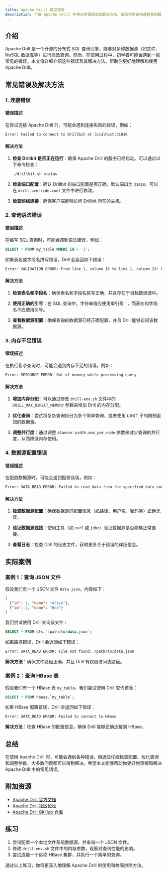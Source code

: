 ```yaml
---
title: Apache Drill 常见错误
description: 了解 Apache Drill 中常见的错误及其解决方法，帮助初学者快速排查和解决问题。
---
```


## 介绍

Apache Drill 是一个开源的分布式 SQL 查询引擎，能够对多种数据源（如文件、NoSQL 数据库等）进行高效查询。然而，在使用过程中，初学者可能会遇到一些常见的错误。本文将详细介绍这些错误及其解决方法，帮助你更好地理解和使用 Apache Drill。

## 常见错误及解决方法

### 1. 连接错误

#### 错误描述
在尝试连接 Apache Drill 时，可能会遇到连接失败的错误，例如：

```bash
Error: Failed to connect to Drillbit at localhost:31010
```

#### 解决方法
1. **检查 Drillbit 是否正在运行**：确保 Apache Drill 的服务已经启动。可以通过以下命令检查：

   ```bash
   ./drillbit.sh status
   ```

2. **检查端口配置**：确认 Drillbit 的端口配置是否正确。默认端口为 `31010`，可以在 `drill-override.conf` 文件中进行修改。

3. **检查网络连接**：确保客户端能够访问 Drillbit 所在的主机。

### 2. 查询语法错误

#### 错误描述
在编写 SQL 查询时，可能会遇到语法错误，例如：

```sql
SELECT * FROM my_table WHERE id = '1';
```

如果表名或字段名拼写错误，Drill 会返回如下错误：

```bash
Error: VALIDATION ERROR: From line 1, column 15 to line 1, column 23: Object 'my_table' not found
```

#### 解决方法
1. **检查表名和字段名**：确保表名和字段名拼写正确，并且存在于目标数据源中。

2. **使用正确的引号**：在 SQL 查询中，字符串值应使用单引号 `'`，而表名和字段名不应使用引号。

3. **查看数据源配置**：确保查询的数据源已经正确配置，并且 Drill 能够访问该数据源。

### 3. 内存不足错误

#### 错误描述
在执行复杂查询时，可能会遇到内存不足的错误，例如：

```bash
Error: RESOURCE ERROR: Out of memory while processing query
```

#### 解决方法
1. **增加内存分配**：可以通过修改 `drill-env.sh` 文件中的 `DRILL_MAX_DIRECT_MEMORY` 参数来增加 Drill 的内存分配。

2. **优化查询**：尝试将复杂查询拆分为多个简单查询，或者使用 `LIMIT` 子句限制返回的数据量。

3. **调整并行度**：通过调整 `planner.width.max_per_node` 参数来减少查询的并行度，从而降低内存使用。

### 4. 数据源配置错误

#### 错误描述
在配置数据源时，可能会遇到配置错误，例如：

```bash
Error: DATA_READ ERROR: Failed to read data from the specified data source
```

#### 解决方法
1. **检查数据源配置**：确保数据源的配置信息（如路径、用户名、密码等）正确无误。

2. **验证数据源连接**：使用工具（如 `curl` 或 `jdbc`）验证数据源是否能够正常连接。

3. **查看日志**：检查 Drill 的日志文件，获取更多关于错误的详细信息。

## 实际案例

### 案例 1：查询 JSON 文件

假设我们有一个 JSON 文件 `data.json`，内容如下：

```json
[
  {"id": 1, "name": "Alice"},
  {"id": 2, "name": "Bob"}
]
```

我们尝试使用 Drill 查询该文件：

```sql
SELECT * FROM dfs.`/path/to/data.json`;
```

如果路径错误，Drill 会返回如下错误：

```bash
Error: DATA_READ ERROR: File not found: /path/to/data.json
```

**解决方法**：确保文件路径正确，并且 Drill 有权限访问该路径。

### 案例 2：查询 HBase 表

假设我们有一个 HBase 表 `my_table`，我们尝试使用 Drill 查询该表：

```sql
SELECT * FROM hbase.`my_table`;
```

如果 HBase 配置错误，Drill 会返回如下错误：

```bash
Error: DATA_READ ERROR: Failed to connect to HBase
```

**解决方法**：检查 HBase 的配置信息，确保 Drill 能够正确连接到 HBase。

## 总结

在使用 Apache Drill 时，可能会遇到各种错误，但通过仔细检查配置、优化查询和调整参数，大多数问题都可以得到解决。希望本文能够帮助你更好地理解和解决 Apache Drill 中的常见错误。

## 附加资源

- [Apache Drill 官方文档](https://drill.apache.org/docs/)
- [Apache Drill 社区论坛](https://community.mapr.com/community/apache-drill)
- [Apache Drill GitHub 仓库](https://github.com/apache/drill)

## 练习

1. 尝试配置一个本地文件系统数据源，并查询一个 JSON 文件。
2. 修改 `drill-env.sh` 文件中的内存参数，观察对查询性能的影响。
3. 尝试连接一个远程 HBase 集群，并执行一个简单的查询。

通过以上练习，你将更深入地理解 Apache Drill 的使用和故障排除方法。